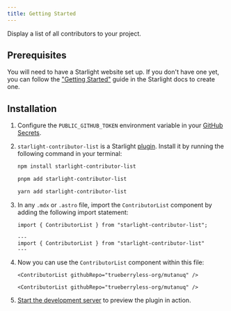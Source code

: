 ```yaml
---
title: Getting Started
---
```


Display a list of all contributors to your project.

## Prerequisites

You will need to have a Starlight website set up.
If you don't have one yet, you can follow the ["Getting Started"](https://starlight.astro.build/getting-started) guide in the Starlight docs to create one.

## Installation


<Steps>

1. Configure the `PUBLIC_GITHUB_TOKEN` environment variable in your [GitHub Secrets](https://docs.github.com/en/actions/security-for-github-actions/security-guides/using-secrets-in-github-actions).

1. `starlight-contributor-list` is a Starlight [plugin](https://starlight.astro.build/reference/plugins/). Install it by running the following command in your terminal:

    <Tabs syncKey="pkg">

    <TabItem label="npm">

    ```sh
    npm install starlight-contributor-list
    ```

    </TabItem>

    <TabItem label="pnpm">

    ```sh
    pnpm add starlight-contributor-list
    ```

    </TabItem>

    <TabItem label="Yarn">

    ```sh
    yarn add starlight-contributor-list
    ```

    </TabItem>

    </Tabs>

1. In any `.mdx` or `.astro` file, import the `ContributorList` component by adding the following import statement:

    <Tabs syncKey="file">

    <TabItem label="mdx">

    ```mdx
    import { ContributorList } from "starlight-contributor-list";
    ```

    </TabItem>

    <TabItem label="astro">

    ```astro
    ---
    import { ContributorList } from "starlight-contributor-list"
    ---
    ```

    </TabItem>

    </Tabs>

1. Now you can use the `ContributorList` component within this file:

    <Tabs syncKey="file">

    <TabItem label="mdx">

    ```mdx
    <ContributorList githubRepo="trueberryless-org/mutanuq" />
    ```

    </TabItem>

    <TabItem label="astro">

    ```astro
    <ContributorList githubRepo="trueberryless-org/mutanuq" />
    ```

    </TabItem>

    </Tabs>

1. [Start the development server](https://starlight.astro.build/getting-started/#start-the-development-server) to preview the plugin in action.

</Steps>
